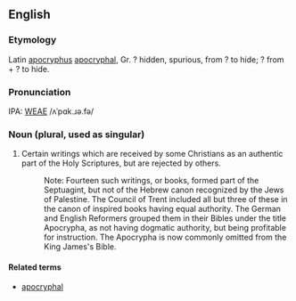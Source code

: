 ==English==
===Etymology===
Latin [[apocryphus]] [[apocryphal]], Gr. ? hidden, spurious, from ? to hide; ? from + ? to hide.

===Pronunciation===
IPA: [[WEAE]] /ʌˈpɑk.ɹə.fə/

===Noun (plural, used as singular)===
# Certain writings which are received by some Christians as an authentic part of the Holy Scriptures, but are rejected by others.
#:    Note: Fourteen such writings, or books, formed part of the Septuagint, but not of the Hebrew canon recognized by the Jews of Palestine. The Council of Trent included all but three of these in the canon of inspired books having equal authority. The German and English Reformers grouped them in their Bibles under the title Apocrypha, as not having dogmatic authority, but being profitable for instruction. The Apocrypha is now commonly omitted from the King James's Bible.

<!-- material copied from Webster's Revised Unabridged Dictionary (1913) -->

====Related terms====
*[[apocryphal]]